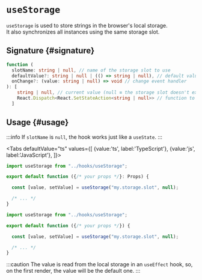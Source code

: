 # `useStorage`


`useStorage` is used to store strings in the browser's local storage.  
It also synchronizes all instances using the same storage slot.

## Signature {#signature}

```ts
function (
  slotName: string | null, // name of the storage slot to use
  defaultValue?: string | null | (() => string | null), // default value of the storage slot
  onChange?: (value: string | null) => void // change event handler
): [
    string | null, // current value (null ≡ the storage slot doesn't exist)
    React.Dispatch<React.SetStateAction<string | null>> // function to set the value
  ]
```

## Usage {#usage}

:::info
If `slotName` is `null`, the hook works just like a `useState`.
:::

<Tabs defaultValue="ts"
  values={[
    {value:'ts', label:'TypeScript'},
    {value:'js', label:'JavaScript'},
  ]}>
<TabItem value="ts">

```ts
import useStorage from "../hooks/useStorage";

export default function ({/* your props */}: Props) {

  const [value, setValue] = useStorage("my.storage.slot", null);

  /* ... */
}
```

</TabItem>
<TabItem value="js">

```js
import useStorage from "../hooks/useStorage";

export default function ({/* your props */}) {

  const [value, setValue] = useStorage("my.storage.slot", null);

  /* ... */
}
```

</TabItem>
</Tabs>

:::caution
The value is read from the local storage in an `useEffect` hook, so, on the first render, the value will be the default one.
:::
